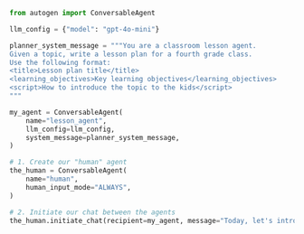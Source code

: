 ```python
from autogen import ConversableAgent

llm_config = {"model": "gpt-4o-mini"}

planner_system_message = """You are a classroom lesson agent.
Given a topic, write a lesson plan for a fourth grade class.
Use the following format:
<title>Lesson plan title</title>
<learning_objectives>Key learning objectives</learning_objectives>
<script>How to introduce the topic to the kids</script>
"""

my_agent = ConversableAgent(
    name="lesson_agent",
    llm_config=llm_config,
    system_message=planner_system_message,
)

# 1. Create our "human" agent
the_human = ConversableAgent(
    name="human",
    human_input_mode="ALWAYS",
)

# 2. Initiate our chat between the agents
the_human.initiate_chat(recipient=my_agent, message="Today, let's introduce our kids to the solar system.")
```

